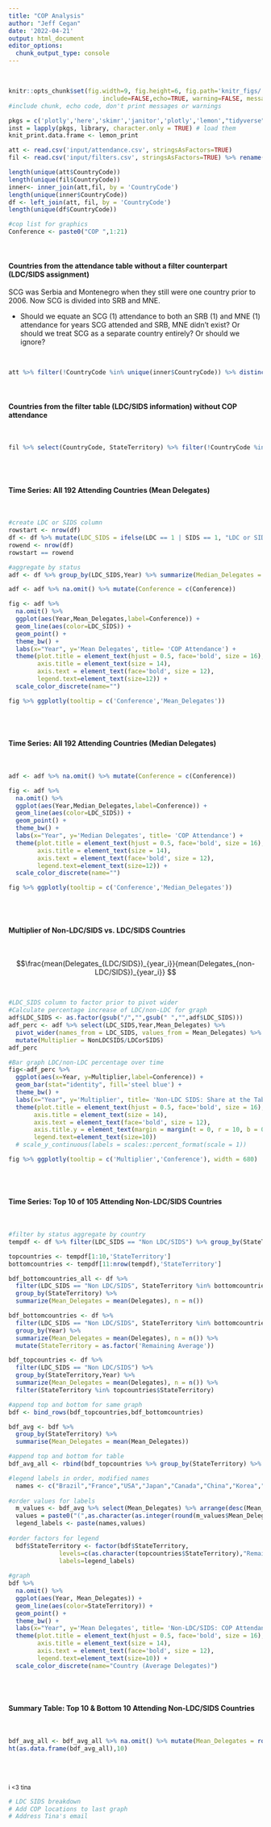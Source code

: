 ```yaml
---
title: "COP Analysis"
author: "Jeff Cegan"
date: '2022-04-21'
output: html_document
editor_options:
  chunk_output_type: console
---
```


<br>

```r
knitr::opts_chunk$set(fig.width=9, fig.height=6, fig.path='knitr_figs/',
                          include=FALSE,echo=TRUE, warning=FALSE, message=FALSE)
#include chunk, echo code, don't print messages or warnings
```

```r
pkgs = c('plotly','here','skimr','janitor','plotly','lemon',"tidyverse")
inst = lapply(pkgs, library, character.only = TRUE) # load them
knit_print.data.frame <- lemon_print
```

```r
att <- read.csv('input/attendance.csv', stringsAsFactors=TRUE)
fil <- read.csv('input/filters.csv', stringsAsFactors=TRUE) %>% rename(CountryCode = Country.code, StateTerritory = State.Territory)
```

```r
length(unique(att$CountryCode))
length(unique(fil$CountryCode))
inner<- inner_join(att,fil, by = 'CountryCode')
length(unique(inner$CountryCode))
df <- left_join(att, fil, by = 'CountryCode')
length(unique(df$CountryCode))

#cop list for graphics
Conference <- paste0("COP ",1:21)
```

<br>

#### Countries from the attendance table without a filter counterpart (LDC/SIDS assignment)

SCG was Serbia and Montenegro when they still were one country prior to 2006. Now SCG is divided into SRB and MNE.

-   Should we equate an SCG (1) attendance to both an SRB (1) and MNE (1) attendance for years SCG attended and SRB, MNE didn't exist? Or should we treat SCG as a separate country entirely? Or should we ignore?

<br>

```r
att %>% filter(!CountryCode %in% unique(inner$CountryCode)) %>% distinct(CountryCode) %>% rename('Country Code' = CountryCode)
```

<br>

#### Countries from the filter table (LDC/SIDS information) without COP attendance

<br>

```r
fil %>% select(CountryCode, StateTerritory) %>% filter(!CountryCode %in% unique(inner$CountryCode)) %>% distinct(CountryCode, StateTerritory) %>% rename('State Territory' = StateTerritory,'Country Code' = CountryCode)
```

<br> <br>

#### Time Series: All 192 Attending Countries (Mean Delegates)

<br>

```r
#create LDC or SIDS column
rowstart <- nrow(df)
df <- df %>% mutate(LDC_SIDS = ifelse(LDC == 1 | SIDS == 1, "LDC or SIDS","Non LDC/SIDS"))
rowend <- nrow(df)
rowstart == rowend

#aggregate by status
adf <- df %>% group_by(LDC_SIDS,Year) %>% summarize(Median_Delegates = median(Delegates),Mean_Delegates = mean(Delegates), n = n())
```

```r
adf <- adf %>% na.omit() %>% mutate(Conference = c(Conference))

fig <- adf %>% 
  na.omit() %>% 
  ggplot(aes(Year,Mean_Delegates,label=Conference)) + 
  geom_line(aes(color=LDC_SIDS)) +
  geom_point() +
  theme_bw() +
  labs(x="Year", y='Mean Delegates', title= 'COP Attendance') +
  theme(plot.title = element_text(hjust = 0.5, face='bold', size = 16),
        axis.title = element_text(size = 14),
        axis.text = element_text(face='bold', size = 12),
        legend.text=element_text(size=12)) +
  scale_color_discrete(name="")

fig %>% ggplotly(tooltip = c('Conference','Mean_Delegates'))
```

<br> <br>

#### Time Series: All 192 Attending Countries (Median Delegates)

<br>

```r
adf <- adf %>% na.omit() %>% mutate(Conference = c(Conference))

fig <- adf %>% 
  na.omit() %>% 
  ggplot(aes(Year,Median_Delegates,label=Conference)) + 
  geom_line(aes(color=LDC_SIDS)) +
  geom_point() +
  theme_bw() +
  labs(x="Year", y='Median Delegates', title= 'COP Attendance') +
  theme(plot.title = element_text(hjust = 0.5, face='bold', size = 16),
        axis.title = element_text(size = 14),
        axis.text = element_text(face='bold', size = 12),
        legend.text=element_text(size=12)) +
  scale_color_discrete(name="")

fig %>% ggplotly(tooltip = c('Conference','Median_Delegates'))
```

<br> <br>

#### Multiplier of Non-LDC/SIDS vs. LDC/SIDS Countries

<br>

$$\frac{mean(Delegates_{LDC/SIDS})_{year_i}}{mean(Delegates_{non-LDC/SIDS})_{year_i}}
$$

<br>

```r
#LDC_SIDS column to factor prior to pivot wider
#Calculate percentage increase of LDC/non-LDC for graph
adf$LDC_SIDS <- as.factor(gsub("/","",gsub(" ","",adf$LDC_SIDS)))
adf_perc <- adf %>% select(LDC_SIDS,Year,Mean_Delegates) %>% 
  pivot_wider(names_from = LDC_SIDS, values_from = Mean_Delegates) %>% 
  mutate(Multiplier = NonLDCSIDS/LDCorSIDS)
adf_perc
```

```r
#Bar graph LDC/non-LDC percentage over time
fig<-adf_perc %>%  
  ggplot(aes(x=Year, y=Multiplier,label=Conference)) + 
  geom_bar(stat="identity", fill='steel blue') +
  theme_bw() +
  labs(x="Year", y='Multiplier', title= 'Non-LDC SIDS: Share at the Table') +
  theme(plot.title = element_text(hjust = 0.5, face='bold', size = 16),
       axis.title = element_text(size = 14),
       axis.text = element_text(face='bold', size = 12),
       axis.title.y = element_text(margin = margin(t = 0, r = 10, b = 0, l = 0)),
       legend.text=element_text(size=10)) 
  # scale_y_continuous(labels = scales::percent_format(scale = 1))

fig %>% ggplotly(tooltip = c('Multiplier','Conference'), width = 680)

```

<br> <br>

#### Time Series: Top 10 of 105 Attending Non-LDC/SIDS Countries

<br>

```r
#filter by status aggregate by country
tempdf <- df %>% filter(LDC_SIDS == "Non LDC/SIDS") %>% group_by(StateTerritory) %>% summarize(Mean_Delegates = mean(Delegates), n = n()) %>% arrange(desc(Mean_Delegates))

topcountries <- tempdf[1:10,'StateTerritory']
bottomcountries <- tempdf[11:nrow(tempdf),'StateTerritory']

bdf_bottomcountries_all <- df %>% 
  filter(LDC_SIDS == "Non LDC/SIDS", StateTerritory %in% bottomcountries$StateTerritory) %>% 
  group_by(StateTerritory) %>% 
  summarize(Mean_Delegates = mean(Delegates), n = n())

bdf_bottomcountries <- df %>% 
  filter(LDC_SIDS == "Non LDC/SIDS", StateTerritory %in% bottomcountries$StateTerritory) %>% 
  group_by(Year) %>% 
  summarize(Mean_Delegates = mean(Delegates), n = n()) %>% 
  mutate(StateTerritory = as.factor('Remaining Average'))

bdf_topcountries <- df %>% 
  filter(LDC_SIDS == "Non LDC/SIDS") %>% 
  group_by(StateTerritory,Year) %>% 
  summarize(Mean_Delegates = mean(Delegates), n = n()) %>% 
  filter(StateTerritory %in% topcountries$StateTerritory)

#append top and bottom for same graph
bdf <- bind_rows(bdf_topcountries,bdf_bottomcountries)

bdf_avg <- bdf %>% 
  group_by(StateTerritory) %>% 
  summarise(Mean_Delegates = mean(Mean_Delegates))

#append top and bottom for table
bdf_avg_all <- rbind(bdf_topcountries %>% group_by(StateTerritory) %>% summarize(Mean_Delegates =mean(Mean_Delegates)),bdf_bottomcountries_all %>% group_by(StateTerritory) %>% summarize(Mean_Delegates =mean(Mean_Delegates)))
```

```r

#legend labels in order, modified names
  names <- c("Brazil","France","USA","Japan","Canada","China","Korea","Denmark","Germany",              "Indonesia","Other Non-LDC/SIDS")
  
#order values for labels  
  m_values <- bdf_avg %>% select(Mean_Delegates) %>% arrange(desc(Mean_Delegates))
  values = paste0("(",as.character(as.integer(round(m_values$Mean_Delegates,0))),")")
  legend_labels <- paste(names,values)
  
#order factors for legend
  bdf$StateTerritory <- factor(bdf$StateTerritory, 
              levels=c(as.character(topcountries$StateTerritory),"Remaining Average"), 
              labels=legend_labels)
  
#graph  
bdf %>% 
  na.omit() %>% 
  ggplot(aes(Year, Mean_Delegates)) + 
  geom_line(aes(color=StateTerritory)) +
  geom_point() +
  theme_bw() +
  labs(x="Year", y='Mean Delegates', title= 'Non-LDC/SIDS: COP Attendance') +
  theme(plot.title = element_text(hjust = 0.5, face='bold', size = 16),
        axis.title = element_text(size = 14),
        axis.text = element_text(face='bold', size = 12),
        legend.text=element_text(size=10)) +
  scale_color_discrete(name="Country (Average Delegates)")
```

<br> <br>

#### Summary Table: Top 10 & Bottom 10 Attending Non-LDC/SIDS Countries

<br>

```r
bdf_avg_all <- bdf_avg_all %>% na.omit() %>% mutate(Mean_Delegates = round(Mean_Delegates,1)) %>% arrange(desc(Mean_Delegates)) %>% rename('State Territory' = StateTerritory,'Mean Delegates' = Mean_Delegates)
ht(as.data.frame(bdf_avg_all),10)
```

<br> <br>

^i \<3 tina^

```r
# LDC SIDS breakdown
# Add COP locations to last graph
# Address Tina's email
```
